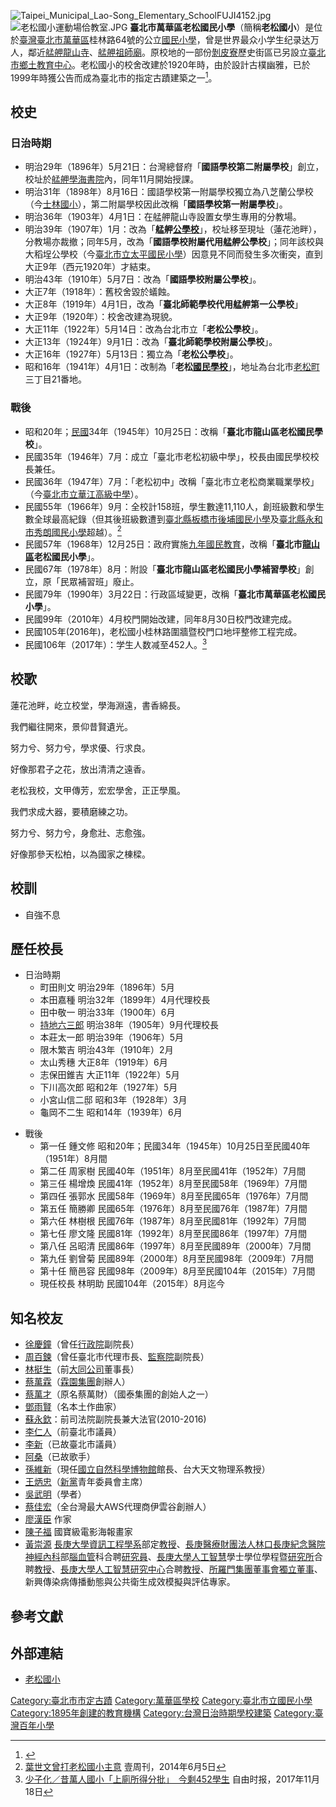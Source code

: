 {{coord|25.038043|121.502751|display=title}} 
{{Infobox School
| name           = 臺北市萬華區老松國民小學
| other_name     = Taipei Municipal Lao-Song Elementary School
| image          = [[File:tlspslogo.jpg|200px]]
| logo           = 
| motto          = 自強不息
| established    = 1896年5月（明治29年）
| type           = 公立、小學
| language       = 
| district       = [[臺北市|臺北市]][[萬華區|萬華區]]
| grades         = 
| principal      = [[林明助|林明助]]
| vice_principal = 
| faculty        = 
| staff          = 
| students       = 600人
| area           = 31990平方公尺
| athletics      = 
| conference     = 
| tree           = 
| colors         = 
| mascot         = 
| magazine       = 
| address        = {{flagicon|TWN}}[[臺北市|臺北市]][[萬華區|萬華區]]桂林路64號
| tel            = +886-2-2336-1266
| fax            = +886-2-2304-2493
| website        = [https://web.tlsps.tp.edu.tw/enable2007/ web.tlsps.tp.edu.tw]
}}
{{tw monument
|name       = 老松國小
|image      = 
|imagename  = 
|formername = 
|othername  = 
|formalname = 
|class      = 
|level      = [[直轄市定古蹟|直轄市定古蹟]]
|date       = 1999年6月29日
|location   = {{TWN}}[[臺北市|臺北市]][[萬華區|萬華區]]桂林路64號
|time       = 
|open       = 
|material   = 
|cost       = 
|used_by    = 
|owner      = 
|website    = 
|reg_url    = https://nchdb.boch.gov.tw/assets/overview/monument/19990629000004
}}
[[File:Taipei_Municipal_Lao-Song_Elementary_SchoolFUJI4152.jpg|right]]
[[File:老松國小運動場佮教室.JPG|right]]
'''臺北市萬華區老松國民小學'''（簡稱'''老松國小'''）是位於[[臺灣|臺灣]][[臺北市|臺北市]][[萬華區|萬華區]]桂林路64號的公立[[國民小學|國民小學]]，曾是世界最众小学生纪录达万人，鄰近[[艋舺龍山寺|艋舺龍山寺]]、[[艋舺祖師廟|艋舺祖師廟]]。原校地的一部份[[剝皮寮|剝皮寮]]歷史街區已另設立[[臺北市鄉土教育中心|臺北市鄉土教育中心]]。老松國小的校舍改建於1920年時，由於設計古樸幽雅，已於1999年時獲公告而成為臺北市的指定古蹟建築之一<ref name="TaipeiDCA">{{cite web|url=https://nchdb.boch.gov.tw/assets/overview/monument/19990629000004|title=老松國小|publisher=[[文化部文化資產局|文化部文化資產局]]|date=|accessdate=|archive-date=2017-12-31|archive-url=https://web.archive.org/web/20171231040827/https://nchdb.boch.gov.tw/assets/overview/monument/19990629000004|dead-url=no}}</ref>。

==校史==

=== 日治時期 ===
*明治29年（1896年）5月21日：台灣總督府「'''國語學校第二附屬學校'''」創立，校址於[[艋舺|艋舺]][[學海書院|學海書院]]內，同年11月開始授課。
*明治31年（1898年）8月16日：國語學校第一附屬學校獨立為八芝蘭公學校（今[[臺北市士林區士林國民小學|士林國小]]），第二附屬學校因此改稱「'''國語學校第一附屬學校'''」。
*明治36年（1903年）4月1日：在艋舺龍山寺設置女學生專用的分教場。
*明治39年（1907年）1月：改為「'''艋舺[[公學校|公學校]]'''」，校址移至現址（蓮花池畔），分教場亦裁撤；同年5月，改為「'''國語學校附屬代用艋舺公學校'''」；同年該校與大稻埕公學校（今[[臺北市立太平國民小學|臺北市立太平國民小學]]）因意見不同而發生多次衝突，直到大正9年（西元1920年）才結束。
*明治43年（1910年）5月7日：改為「'''國語學校附屬公學校'''」。
*大正7年（1918年）：舊校舍毀於蟻蝕。
*大正8年（1919年）4月1日，改為「'''臺北師範學校代用艋舺第一公學校'''」
*大正9年（1920年）：校舍改建為現貌。
*大正11年（1922年）5月14日：改為台北市立「'''老松公學校'''」。
*大正13年（1924年）9月1日：改為「'''臺北師範學校附屬公學校'''」。
*大正16年（1927年）5月13日：獨立為「'''老松公學校'''」。
*昭和16年（1941年）4月1日：改制為「'''老松[[國民學校|國民學校]]'''」，地址為台北市[[老松町_(臺北市)|老松町]]三丁目21番地。

=== 戰後 ===
*昭和20年；[[民國紀元|民國]]34年（1945年）10月25日：改稱「'''臺北市龍山區老松國民學校'''」。
*民國35年（1946年）7月：成立「臺北市老松初級中學」，校長由國民學校校長兼任。
*民國36年（1947年）7月：「老松初中」改稱「臺北市立老松商業職業學校」（今[[臺北市立華江高級中學|臺北市立華江高級中學]]）。
*民國55年（1966年）9月：全校計158班，學生數達11,110人，創班級數和學生數全球最高紀錄（但其後班級數遭到[[新北市板橋區後埔國民小學|臺北縣板橋市後埔國民小學]]及[[臺北縣永和市秀朗國民小學|臺北縣永和市秀朗國民小學]]超越）。<ref>[https://tw.nextmgz.com/realtimenews/news/4121628 葉世文曾打老松國小主意] {{Wayback|url=https://tw.nextmgz.com/realtimenews/news/4121628 |date=20200531172813 }}壹周刊，2014年6月5日</ref>
*民國57年（1968年）12月25日：政府實施[[九年國民教育|九年國民教育]]，改稱「'''臺北市[[龍山區_(台北市)|龍山區]]老松國民小學'''」。
*民國67年（1978年）8月：附設「'''臺北市龍山區老松國民小學補習學校'''」創立，原「民眾補習班」廢止。
*民國79年（1990年）3月22日：行政區域變更，改稱「'''臺北市萬華區老松國民小學'''」。
*民國99年（2010年）4月校門開始改建，同年8月30日校門改建完成。
*民國105年(2016年)，老松國小桂林路圍牆暨校門口地坪整修工程完成。
*民國106年（2017年）：学生人数减至452人。<ref>[https://www.setn.com/m/ampnews.aspx?NewsID=310078 少子化／昔萬人國小「上廁所得分批」　今剩452學生] {{Wayback|url=https://www.setn.com/m/ampnews.aspx?NewsID=310078 |date=20200531172816 }}自由时报，2017年11月18日</ref>

==校歌==
蓮花池畔，屹立校堂，學海淵遠，書香綿長。

我們繼往開來，景仰昔賢遺光。

努力兮、努力兮，學求優、行求良。

好像那君子之花，放出清清之遠香。

老松我校，文甲傳芳，宏宏學舍，正正學風。

我們求成大器，要積磨練之功。

努力兮、努力兮，身愈壯、志愈強。

好像那參天松柏，以為國家之棟樑。

==校訓==
*自強不息

==歷任校長==
*日治時期
**町田則文 明治29年（1896年）5月
**本田嘉種 明治32年（1899年）4月代理校長
**田中敬一 明治33年（1900年）6月
**[[持地六三郎|持地六三郎]] 明治38年（1905年）9月代理校長
**本莊太一郎 明治39年（1906年）5月
**限木繁吉 明治43年（1910年）2月
**太山秀穗 大正8年（1919年）6月
**志保田錐吉 大正11年（1922年）5月
**下川高次郎 昭和2年（1927年）5月
**小宮山信二邸 昭和3年（1928年）3月
**龜岡不二生  昭和14年（1939年）6月

*戰後
**第一任 鍾文修  昭和20年；民國34年（1945年）10月25日至民國40年（1951年）8月間
**第二任 周家樹 民國40年（1951年）8月至民國41年（1952年）7月間
**第三任 楊增煥 民國41年（1952年）8月至民國58年（1969年）7月間
**第四任 張郭水 民國58年（1969年）8月至民國65年（1976年）7月間
**第五任 簡勝卿 民國65年（1976年）8月至民國76年（1987年）7月間
**第六任 林樹根 民國76年（1987年）8月至民國81年（1992年）7月間
**第七任 廖文隆 民國81年（1992年）8月至民國86年（1997年）7月間
**第八任 呂昭清  民國86年（1997年）8月至民國89年（2000年）7月間
**第九任 劉曾菊 民國89年（2000年）8月至民國98年（2009年）7月間
**第十任 簡邑容 民國98年（2009年）8月至民國104年（2015年）7月間
**現任校長 林明助 民國104年（2015年）8月迄今

==知名校友==
*[[徐慶鐘|徐慶鐘]]（曾任[[行政院|行政院]]副院長）
*[[周百鍊|周百鍊]]（曾任臺北市代理市長、[[監察院|監察院]]副院長）
*[[林挺生|林挺生]]（前[[大同公司|大同公司]]董事長）
*[[蔡萬霖|蔡萬霖]]（[[霖園集團|霖園集團]]創辦人）
*[[蔡萬才|蔡萬才]]（原名蔡萬財）（國泰集團的創始人之一）
*[[鄧雨賢|鄧雨賢]]（名本土作曲家）
*[[蘇永欽|蘇永欽]]：前司法院副院長兼大法官(2010-2016)
*[[李仁人|李仁人]]（前臺北市議員）
*[[李新_(台灣政治人物)|李新]]（已故臺北市議員）
*[[阿桑|阿桑]]（已故歌手）
*[[孫維新|孫維新]]（現任[[國立自然科學博物館|國立自然科學博物館]]館長、台大天文物理系教授）
*[[王炳忠|王炳忠]]（[[新黨|新黨]]青年委員會主席）
*[[吳武明|吳武明]]（學者）
*[[蔡佳宏|蔡佳宏]]（全台灣最大AWS代理商伊雲谷創辦人）
*[[廖漢臣|廖漢臣]] 作家
*[[陳子福|陳子福]] 國寶級電影海報畫家
*[[黃崇源|黃崇源]] [[長庚大學|長庚大學]][[資訊工程學系|資訊工程學系]]部定[[教授|教授]]、[[長庚醫療財團法人林口長庚紀念醫院|長庚醫療財團法人林口長庚紀念醫院]][[神經內科|神經內科]]部[[腦血管|腦血管]]科合聘[[研究員|研究員]]、[[長庚大學|長庚大學]][[人工智慧|人工智慧]]學士學位學程暨[[研究所|研究所]]合聘[[教授|教授]]、[[長庚大學|長庚大學]][[人工智慧|人工智慧]][[研究中心|研究中心]]合聘[[教授|教授]]、[[所羅門集團|所羅門集團]][[董事會|董事會]][[獨立董事|獨立董事]]、新興傳染病傳播動態與公共衛生成效模擬與評估專家。

==參考文獻==
{{reflist}}

==外部連結==
{{commonscat|Taipei Municipal Lao-Song Elementary School}}
*[http://web.tlsps.tp.edu.tw/ 老松國小] {{Wayback|url=http://web.tlsps.tp.edu.tw/ |date=20060818202254 }}

{{台灣直轄市定古蹟}}
{{台北市小學列表}}
{{臺北市文化資產}}

[[Category:臺北市市定古蹟|Category:臺北市市定古蹟]]
[[Category:萬華區學校|Category:萬華區學校]]
[[Category:臺北市立國民小學|Category:臺北市立國民小學]]
[[Category:1895年創建的教育機構|Category:1895年創建的教育機構]]
[[Category:台灣日治時期學校建築|Category:台灣日治時期學校建築]]
[[Category:臺灣百年小學|Category:臺灣百年小學]]
